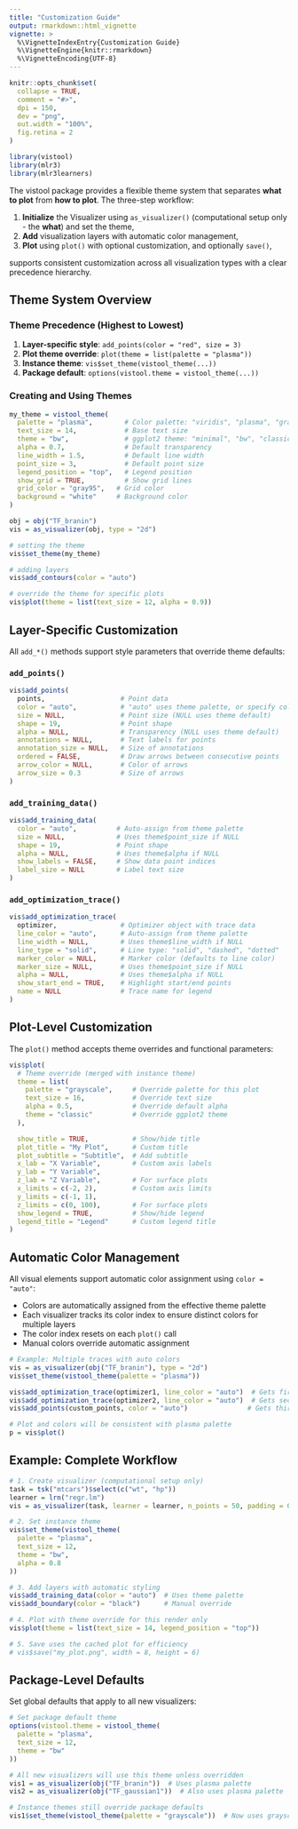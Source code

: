 ```yaml
---
title: "Customization Guide"
output: rmarkdown::html_vignette
vignette: >
  %\VignetteIndexEntry{Customization Guide}
  %\VignetteEngine{knitr::rmarkdown}
  %\VignetteEncoding{UTF-8}
---
```


```r
knitr::opts_chunk$set(
  collapse = TRUE,
  comment = "#>",
  dpi = 150,
  dev = "png",
  out.width = "100%",
  fig.retina = 2
)
```

```r
library(vistool)
library(mlr3)
library(mlr3learners)
```

The vistool package provides a flexible theme system that separates **what to plot** from **how to plot**. The three-step workflow:

1. **Initialize** the Visualizer using `as_visualizer()` (computational setup only - the **what**) and set the theme,
2. **Add** visualization layers with automatic color management,
3. **Plot** using `plot()` with optional customization, and optionally `save()`,

supports consistent customization across all visualization types with a clear precedence hierarchy.

## Theme System Overview

### Theme Precedence (Highest to Lowest)

1. **Layer-specific style**: `add_points(color = "red", size = 3)`
2. **Plot theme override**: `plot(theme = list(palette = "plasma"))`
3. **Instance theme**: `vis$set_theme(vistool_theme(...))`
4. **Package default**: `options(vistool.theme = vistool_theme(...))`

### Creating and Using Themes

```r
my_theme = vistool_theme(
  palette = "plasma",        # Color palette: "viridis", "plasma", "grayscale"
  text_size = 14,            # Base text size
  theme = "bw",              # ggplot2 theme: "minimal", "bw", "classic", etc.
  alpha = 0.7,               # Default transparency
  line_width = 1.5,          # Default line width
  point_size = 3,            # Default point size
  legend_position = "top",   # Legend position
  show_grid = TRUE,          # Show grid lines
  grid_color = "gray95",   # Grid color
  background = "white"     # Background color
)

obj = obj("TF_branin")
vis = as_visualizer(obj, type = "2d")

# setting the theme
vis$set_theme(my_theme)

# adding layers
vis$add_contours(color = "auto")

# override the theme for specific plots
vis$plot(theme = list(text_size = 12, alpha = 0.9))
```

## Layer-Specific Customization

All `add_*()` methods support style parameters that override theme defaults:

### `add_points()`
```r
vis$add_points(
  points,                   # Point data
  color = "auto",           # "auto" uses theme palette, or specify color
  size = NULL,              # Point size (NULL uses theme default)
  shape = 19,               # Point shape
  alpha = NULL,             # Transparency (NULL uses theme default)
  annotations = NULL,       # Text labels for points
  annotation_size = NULL,   # Size of annotations
  ordered = FALSE,          # Draw arrows between consecutive points
  arrow_color = NULL,       # Color of arrows
  arrow_size = 0.3          # Size of arrows
)
```

### `add_training_data()`
```r
vis$add_training_data(
  color = "auto",          # Auto-assign from theme palette
  size = NULL,             # Uses theme$point_size if NULL
  shape = 19,              # Point shape
  alpha = NULL,            # Uses theme$alpha if NULL
  show_labels = FALSE,     # Show data point indices
  label_size = NULL        # Label text size
)
```

### `add_optimization_trace()`
```r
vis$add_optimization_trace(
  optimizer,                # Optimizer object with trace data
  line_color = "auto",      # Auto-assign from theme palette
  line_width = NULL,        # Uses theme$line_width if NULL
  line_type = "solid",      # Line type: "solid", "dashed", "dotted"
  marker_color = NULL,      # Marker color (defaults to line color)
  marker_size = NULL,       # Uses theme$point_size if NULL
  alpha = NULL,             # Uses theme$alpha if NULL
  show_start_end = TRUE,    # Highlight start/end points
  name = NULL               # Trace name for legend
)
```

## Plot-Level Customization

The `plot()` method accepts theme overrides and functional parameters:

```r
vis$plot(
  # Theme override (merged with instance theme)
  theme = list(
    palette = "grayscale",     # Override palette for this plot
    text_size = 16,            # Override text size
    alpha = 0.5,               # Override default alpha
    theme = "classic"          # Override ggplot2 theme
  ),

  show_title = TRUE,           # Show/hide title
  plot_title = "My Plot",      # Custom title
  plot_subtitle = "Subtitle",  # Add subtitle
  x_lab = "X Variable",        # Custom axis labels
  y_lab = "Y Variable",
  z_lab = "Z Variable",        # For surface plots
  x_limits = c(-2, 2),         # Custom axis limits
  y_limits = c(-1, 1),
  z_limits = c(0, 100),        # For surface plots
  show_legend = TRUE,          # Show/hide legend
  legend_title = "Legend"      # Custom legend title
)
```

## Automatic Color Management

All visual elements support automatic color assignment using `color = "auto"`:

- Colors are automatically assigned from the effective theme palette
- Each visualizer tracks its color index to ensure distinct colors for multiple layers
- The color index resets on each `plot()` call
- Manual colors override automatic assignment

```r
# Example: Multiple traces with auto colors
vis = as_visualizer(obj("TF_branin"), type = "2d")
vis$set_theme(vistool_theme(palette = "plasma"))

vis$add_optimization_trace(optimizer1, line_color = "auto")  # Gets first color
vis$add_optimization_trace(optimizer2, line_color = "auto")  # Gets second color
vis$add_points(custom_points, color = "auto")               # Gets third color

# Plot and colors will be consistent with plasma palette
p = vis$plot()
```

## Example: Complete Workflow

```r
# 1. Create visualizer (computational setup only)
task = tsk("mtcars")$select(c("wt", "hp"))
learner = lrn("regr.lm")
vis = as_visualizer(task, learner = learner, n_points = 50, padding = 0.1)

# 2. Set instance theme
vis$set_theme(vistool_theme(
  palette = "plasma",
  text_size = 12,
  theme = "bw",
  alpha = 0.8
))

# 3. Add layers with automatic styling
vis$add_training_data(color = "auto")  # Uses theme palette
vis$add_boundary(color = "black")      # Manual override

# 4. Plot with theme override for this render only
vis$plot(theme = list(text_size = 14, legend_position = "top"))

# 5. Save uses the cached plot for efficiency
# vis$save("my_plot.png", width = 8, height = 6)
```

## Package-Level Defaults

Set global defaults that apply to all new visualizers:

```r
# Set package default theme
options(vistool.theme = vistool_theme(
  palette = "plasma",
  text_size = 12,
  theme = "bw"
))

# All new visualizers will use this theme unless overridden
vis1 = as_visualizer(obj("TF_branin"))  # Uses plasma palette
vis2 = as_visualizer(obj("TF_gaussian1"))  # Also uses plasma palette

# Instance themes still override package defaults
vis1$set_theme(vistool_theme(palette = "grayscale"))  # Now uses grayscale
```
